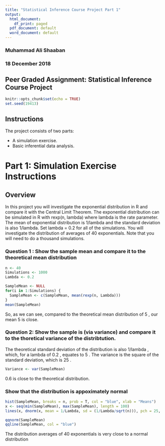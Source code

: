 ---
title: "Statistical Inference Course Project Part 1"
output:
  html_document:
    df_print: paged
  pdf_document: default
  word_document: default
---
### Muhammad Ali Shaaban  
### 18 December 2018  

## Peer Graded Assignment: Statistical Inference Course Project


```{r setup, include=FALSE}
knitr::opts_chunk$set(echo = TRUE)
set.seed(19413)
```

## Instructions  
The project consists of two parts:

 - A simulation exercise.
 - Basic inferential data analysis.

# Part 1: Simulation Exercise Instructions  
## Overview  
In this project you will investigate the exponential distribution in R and compare it with the Central Limit Theorem. The exponential distribution can be simulated in R with rexp(n, lambda) where lambda is the rate parameter. The mean of exponential distribution is 1/lambda and the standard deviation is also 1/lambda. Set lambda = 0.2 for all of the simulations. You will investigate the distribution of averages of 40 exponentials. Note that you will need to do a thousand simulations.

### Question 1 : Show the sample mean and compare it to the theoretical mean distribution  


```{r cars}
n <- 40
Simulations <- 1000
Lambda <- 0.2

SampleMean <- NULL
for(i in 1:Simulations) {
  SampleMean <- c(SampleMean, mean(rexp(n, Lambda)))
}
mean(SampleMean)
```

So, as we can see, compared to the theoretical mean distribution of 5 , our mean 5 is close.

### Question 2: Show the sample is (via variance) and compare it to the thoretical variance of the distribtution.  

The theoretical standard deviation of the distribution is also 1/lambda , which, for a lambda of 0.2 , equates to 5 . The variance is the square of the standard deviation, which is 25 .

```{r pressure, echo=FALSE}
Variance <- var(SampleMean)
```

0.6 is close to the theoretical distribution.

### Show that the distribution is appoximately normal  

```{r}
hist(SampleMean, breaks = n, prob = T, col = "blue", xlab = "Means")
x <- seq(min(SampleMean), max(SampleMean), length = 100)
lines(x, dnorm(x, mean = 1/Lambda, sd = (1/Lambda/sqrt(n))), pch = 25, col = "green")
```

```{r}
qqnorm(SampleMean)
qqline(SampleMean, col = "blue")
```

The distribution averages of 40 exponentials is very close to a normal distribution
